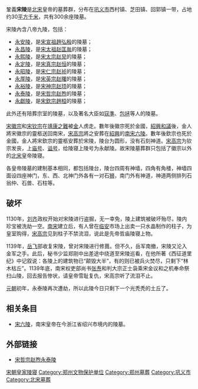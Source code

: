 {{More footnotes needed|time=2021-03-20T08:05:45+00:00}}

{{distinguish|宋六陵}}
{{文物保护单位
| 级别 = 全国
| 图片 = [[File:20130405_Yongzhao_Mausoleum.jpg|250px]]
| 名称 = 宋陵
| 编号 = 2-58
| 分类 = 古墓葬
| 时代 = [[北宋|北宋]]
| 所在 = [[河南省|河南省]][[鄭州市|鄭州]][[巩义市|巩义市]]
| 登录 = 1982年
| Cat = 河南全国重点文物保护单位
}}
鞏義'''宋陵'''是[[北宋|北宋]]皇帝的墓葬群，分布在[[巩义市|巩义市]]西村镇、芝田镇、回郭镇一带，占地约30[[平方千米|平方千米]]，共有300余座陵墓。

宋陵內含八帝九陵，包括：
*[[宋永安陵|永安陵]]，是[[趙弘殷|宋宣祖趙弘殷]]的陵墓；
*[[永昌陵|永昌陵]]，是[[宋太祖|宋太祖赵匡胤]]的陵墓；
*[[永熙陵|永熙陵]]，是[[宋太宗|宋太宗赵炅]]的陵墓；
*[[永定陵|永定陵]]，是[[宋真宗|宋真宗赵恒]]的陵墓；
*[[永昭陵|永昭陵]]，是[[宋仁宗|宋仁宗赵祯]]的陵墓；
*[[永厚陵|永厚陵]]，是[[宋英宗|宋英宗赵曙]]的陵墓；
*[[永裕陵|永裕陵]]，是[[宋神宗|宋神宗赵顼]]的陵墓；
*[[永泰陵|永泰陵]]，是[[宋哲宗|宋哲宗赵煦]]的陵墓；
*[[永獻陵|永獻陵]]，是[[宋欽宗|宋欽宗趙桓]]的陵墓；

此外还有陪葬宗室的陵墓，以及著名大臣如[[寇準|寇準]]、[[包拯|包拯]]等人的陵墓。

[[宋徽宗|宋徽宗]]和[[宋钦宗|宋钦宗]]在[[靖康之難|靖康之難]]被[[金|金]]人虏走。數年後徽宗死於金國，[[紹興和議|紹興和議]]後，金人將宋徽宗的靈柩送回南宋，[[宋高宗|宋高宗]]將之安葬在[[紹興市|紹興]]的[[宋六陵|南宋六陵]]。數年後欽宗也死於金國，金人將宋欽宗的靈柩安葬於宋陵，陵台为圆形，没有石刻神道。[[宋高宗|宋高宗]]为钦宗发丧，上[[庙号|庙号]]、[[谥号|谥号]]，给陵寝上陵号为永献陵。故宋陵墓葬群只包括了徽宗以外的[[北宋|北宋]]皇帝陵寝。

各皇帝陵墓的建制基本相同，都包括陵台，陵台四周有神墙，四角有角楼，神墙四面设四座神门，东、西、北神门外各有一对石[[狮|狮]]，南门外有神道，神道两侧排列石翁仲、石兽、石柱等。

== 破坏 ==
1130年，[[刘齐|刘齐]]政权开始对宋陵进行盗掘，无一幸免，陵上建筑被破坏殆尽，陵内珍宝被洗劫一空。[[南宋|南宋]]建立后，有人曾在[[临安|临安]]市场上出卖一只水晶制作的柱子，为皇室购得，[[宋高宗|宋高宗]]见到柱子不禁流泪，说此是先帝哲庙陵寝上物。

1139年，[[岳飞|岳飞]]部收复宋陵，曾对宋陵进行修葺。但不久，岳军南撤，宋陵又沦入金军之手。此后，秘书少监郑刚中出差途中绕道至宋陵巡看，在他所著《西征道里纪》中记叙说：各陵上的建筑物已“颠毁大半”，有的则已被兵火焚尽，只剩下“林木枯丘”。1139年底，南宋权吏部尚书[[张焘|张焘]]和判大宗正士袅乘宋金议和之机奉命祭扫山陵，回去报告惨状，请皇帝雪耻复仇，宋高宗听了流泪不止。

[[元朝|元朝]]初年，永泰陵再次遭劫，所以此陵今日只剩下一个光秃秃的土丘了。

== 相关条目 ==
*[[宋六陵|宋六陵]]，南宋皇帝在今浙江省绍兴市境内的陵墓。

== 外部链接 ==

*[https://web.archive.org/web/20051204032021/http://www.jllib.cn/ffy/slsd/ytl.htm 宋哲宗赵煦永泰陵]
{{commonscat|Songling}}

{{郑州旅游资源}}
{{河南全国重点文物保护单位}}
{{DEFAULTSORT:S}}
[[Category:宋朝皇家陵寝|]]
[[Category:郑州文物保护单位|Category:郑州文物保护单位]]
[[Category:郑州墓葬|Category:郑州墓葬]]
[[Category:巩义市|Category:巩义市]]
[[Category:北宋墓葬|Category:北宋墓葬]]